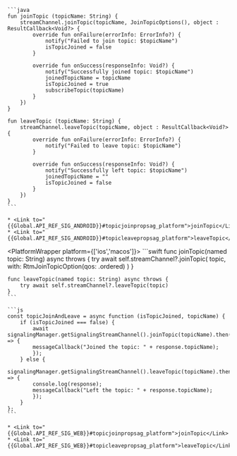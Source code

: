<PlatformWrapper platform='android'>

    ```java
    fun joinTopic (topicName: String) {
        streamChannel.joinTopic(topicName, JoinTopicOptions(), object : ResultCallback<Void?> {
            override fun onFailure(errorInfo: ErrorInfo?) {
                notify("Failed to join topic: $topicName")
                isTopicJoined = false
            }

            override fun onSuccess(responseInfo: Void?) {
                notify("Successfully joined topic: $topicName")
                joinedTopicName = topicName
                isTopicJoined = true
                subscribeTopic(topicName)
            }
        })
    }

    fun leaveTopic (topicName: String) {
        streamChannel.leaveTopic(topicName, object : ResultCallback<Void?> {
            override fun onFailure(errorInfo: ErrorInfo?) {
                notify("Failed to leave topic: $topicName")
            }

            override fun onSuccess(responseInfo: Void?) {
                notify("Successfully left topic: $topicName")
                joinedTopicName = ""
                isTopicJoined = false
            }
        })
    }    
    ```

    * <Link to="{{Global.API_REF_SIG_ANDROID}}#topicjoinpropsag_platform">joinTopic</Link>
    * <Link to="{{Global.API_REF_SIG_ANDROID}}#topicleavepropsag_platform">leaveTopic</Link>

</PlatformWrapper>

<PlatformWrapper platform={['ios','macos']}>
    ```swift
    func joinTopic(named topic: String) async throws {
        try await self.streamChannel?.joinTopic(
            topic, with: RtmJoinTopicOption(qos: .ordered)
        )
    }

    func leaveTopic(named topic: String) async throws {
        try await self.streamChannel?.leaveTopic(topic)
    }
    ```
</PlatformWrapper>

<PlatformWrapper platform = 'web'>

    ```js
    const topicJoinAndLeave = async function (isTopicJoined, topicName) {
        if (isTopicJoined === false) {
            await signalingManager.getSignalingStreamChannel().joinTopic(topicName).then((response) => {
            messageCallback("Joined the topic: " + response.topicName);
            });
        } else {
            signalingManager.getSignalingStreamChannel().leaveTopic(topicName).then((response) => {
            console.log(response);
            messageCallback("Left the topic: " + response.topicName);
            });
        }
    };
    ```

    * <Link to="{{Global.API_REF_SIG_WEB}}#topicjoinpropsag_platform">joinTopic</Link>
    * <Link to="{{Global.API_REF_SIG_WEB}}#topicleavepropsag_platform">leaveTopic</Link>
</PlatformWrapper>